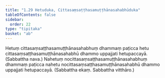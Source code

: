 ```yaml
---
title: "1.29 Hetuduka, Cittasaṃsaṭṭhasamuṭṭhānasahabhūduka"
tableOfContents: false
sidebar:
  order: 22
type: "tipitaka"
basket: "ab"
---
```



<DynamicBreadcrumb />

<Division number="53">

<Paragraph number="152">
Hetuṃ cittasaṃsaṭṭhasamuṭṭhānasahabhuṃ dhammaṃ paṭicca hetu cittasaṃsaṭṭhasamuṭṭhānasahabhū dhammo uppajjati hetupaccayā. (Sabbattha nava.)
</Paragraph>

<Paragraph number="153">
Nahetuṃ nocittasaṃsaṭṭhasamuṭṭhānasahabhuṃ dhammaṃ paṭicca nahetu nocittasaṃsaṭṭhasamuṭṭhānasahabhū dhammo uppajjati hetupaccayā. (Sabbattha ekaṃ. Sabbattha vitthāro.)
</Paragraph>
</Division>